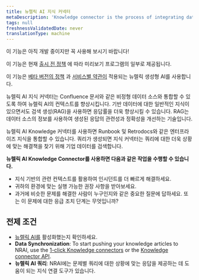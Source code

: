 ```yaml
---
title: 뉴렐릭 AI 지식 커넥터
metaDescription: 'Knowledge connector is the process of integrating data from various sources to create a unified view of information. This unified view can be used to improve decision-making, automate processes, and enhance customer experiences.'
tags: null
freshnessValidatedDate: never
translationType: machine
---
```


<Callout title="시사">
  이 기능은 아직 개발 중이지만 꼭 사용해 보시기 바랍니다!

  이 기능은 현재 [출시 전 정책](/docs/licenses/license-information/referenced-policies/new-relic-pre-release-policy) 에 따라 미리보기 프로그램의 일부로 제공됩니다.

  이 기능은 [베타 버전의 정책](/docs/licenses/license-information/referenced-policies/new-relic-pre-release-policy) 과 [서비스별 약관이](https://newrelic.com/termsandconditions/service-specific) 적용되는 뉴렐릭 생성형 AI를 사용합니다.
</Callout>

뉴렐릭 AI 지식 커넥터는 Confluence 문서와 같은 비정형 데이터 소스와 통합할 수 있도록 하여 뉴렐릭 AI의 컨텍스트를 향상시킵니다. 기반 데이터에 대한 일반적인 지식이 있으면서도 검색 생성(RAG)을 사용하면 응답률을 더욱 향상시킬 수 있습니다. RAG는 데이터 소스의 정보를 사용하여 생성된 응답의 관련성과 정확성을 개선하는 기술입니다.

뉴렐릭 AI Knowledge 커넥터를 사용하면 Runbook 및 Retrodocs와 같은 엔터프라이즈 지식을 통합할 수 있습니다. 쿼리가 생성되면 지식 커넥터는 쿼리에 대한 더욱 상황에 맞는 해결책을 찾기 위해 기업 데이터를 검색합니다.

**뉴렐릭 AI Knowledge Connector를 사용하면 다음과 같은 작업을 수행할 수 있습니다.**

* 지식 기반의 관련 컨텍스트를 활용하여 인시던트를 더 빠르게 해결하세요.
* 귀하의 환경에 맞는 실행 가능한 권장 사항을 받아보세요.
* 과거에 비슷한 문제를 해결한 사람이 누구인지와 같은 중요한 질문에 답하세요. 또는 이 문제에 대한 응급 조치 단계는 무엇입니까?

## 전제 조건

* [뉴렐릭 AI를](/docs/agentic-ai/new-relic-ai/#enable) 활성화했는지 확인하세요.
* **Data Synchronization**: To start pushing your knowledge articles to NRAI, use the [1-click Knowledge connectors](/docs/agentic-ai/knowledge-integration/knowledge-connector) or the [Knowledge connector API](/docs/apis/nerdgraph/examples/nerdgraph-rag).
* **뉴렐릭 AI 쿼리**: NRAI에는 문제별 쿼리에 대한 상황에 맞는 응답을 제공하는 데 도움이 되는 지식 연결 도구가 있습니다.